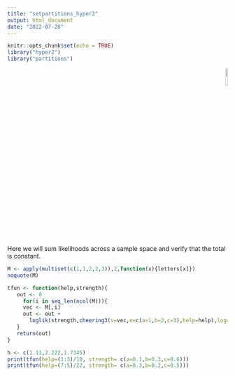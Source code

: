 ```yaml
---
title: "setpartitions_hyper2"
output: html_document
date: "2022-07-28"
---
```


```r
knitr::opts_chunk$set(echo = TRUE)
library("hyper2")
library("partitions")
```

<p style="text-align: right;">
![](`r system.file("help/figures/hyper2.png", package = "hyper2")`){width=10%}
</p>

Here we will sum likelihoods across a sample space and verify that the
total is constant.


```r
M <- apply(multiset(c(1,1,2,2,3)),2,function(x){letters[x]})
noquote(M)
```

```r
tfun <- function(help,strength){
   out <- 0
     for(i in seq_len(ncol(M))){
     vec <- M[,i]
     out <- out +
       loglik(strength,cheering3(v=vec,e=c(a=1,b=2,c=3),help=help),log=FALSE)
   }
   return(out)
}

h <- c(1.11,2.222,1.7345)
print(tfun(help=(1:3)/10, strength= c(a=0.1,b=0.3,c=0.6)))
print(tfun(help=(7:5)/22, strength= c(a=0.3,b=0.2,c=0.5)))


```
